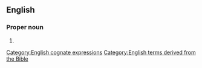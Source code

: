 {{also|king of kings}}
==English==

===Proper noun===
{{en-proper noun|head=[[king|King]] [[of]] [[king|King]]s}}

# {{alt case|en|king of kings}}

[[Category:English cognate expressions]]
[[Category:English terms derived from the Bible]]